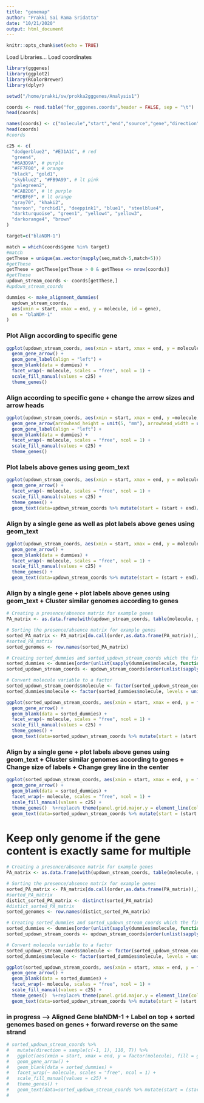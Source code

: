 ```yaml
---
title: "genemap"
author: "Prakki Sai Rama Sridatta"
date: "10/21/2020"
output: html_document
---
```


```r
knitr::opts_chunk$set(echo = TRUE)
```
Load Libraries...
Load coordinates

```r
library(gggenes)
library(ggplot2)
library(RColorBrewer)
library(dplyr)

setwd("/home/prakki/sw/prokka2gggenes/Analysis1")

coords <- read.table("for_gggenes.coords",header = FALSE, sep = "\t")
head(coords)

names(coords) <- c("molecule","start","end","source","gene","direction")
head(coords)
#coords

c25 <- c(
  "dodgerblue2", "#E31A1C", # red
  "green4",
  "#6A3D9A", # purple
  "#FF7F00", # orange
  "black", "gold1",
  "skyblue2", "#FB9A99", # lt pink
  "palegreen2",
  "#CAB2D6", # lt purple
  "#FDBF6F", # lt orange
  "gray70", "khaki2",
  "maroon", "orchid1", "deeppink1", "blue1", "steelblue4",
  "darkturquoise", "green1", "yellow4", "yellow3",
  "darkorange4", "brown"
)

target=c("blaNDM-1")

match = which(coords$gene %in% target)
#match
getThese = unique(as.vector(mapply(seq,match-5,match+5)))
#getThese
getThese = getThese[getThese > 0 & getThese <= nrow(coords)]
#getThese
updown_stream_coords <- coords[getThese,]
#updown_stream_coords

dummies <- make_alignment_dummies(
  updown_stream_coords,
  aes(xmin = start, xmax = end, y = molecule, id = gene),
  on = "blaNDM-1"
)
```

### Plot Align according to specific gene

```r
ggplot(updown_stream_coords, aes(xmin = start, xmax = end, y = molecule, fill = gene, label = gene)) +
  geom_gene_arrow() +
  geom_gene_label(align = "left") +
  geom_blank(data = dummies) +
  facet_wrap(~ molecule, scales = "free", ncol = 1) +
  scale_fill_manual(values = c25) +
  theme_genes()
```

### Align according to specific gene + change the arrow sizes and arrow heads

```r
ggplot(updown_stream_coords, aes(xmin = start, xmax = end, y =molecule, fill = gene, label = gene)) +
  geom_gene_arrow(arrowhead_height = unit(5, "mm"), arrowhead_width = unit(3, "mm")) +
  geom_gene_label(align = "left") +
  geom_blank(data = dummies) +
  facet_wrap(~ molecule, scales = "free", ncol = 1) +
  scale_fill_manual(values = c25) +
  theme_genes()
```

### Plot labels above genes using geom_text

```r
ggplot(updown_stream_coords, aes(xmin = start, xmax = end, y = molecule, fill = gene)) +
  geom_gene_arrow() +
  facet_wrap(~ molecule, scales = "free", ncol = 1) +
  scale_fill_manual(values = c25) +
  theme_genes() + 
  geom_text(data=updown_stream_coords %>% mutate(start = (start + end)/2), aes(x=start, label = gene), nudge_y = 0.2 )
```

### Align by a single gene as well as plot labels above genes using geom_text

```r
ggplot(updown_stream_coords, aes(xmin = start, xmax = end, y = molecule, fill = gene)) +
  geom_gene_arrow() +
  geom_blank(data = dummies) +
  facet_wrap(~ molecule, scales = "free", ncol = 1) +
  scale_fill_manual(values = c25) +
  theme_genes() + 
  geom_text(data=updown_stream_coords %>% mutate(start = (start + end)/2), aes(x=start, label = gene), nudge_y = 0.4 )
```

### Align by a single gene + plot labels above genes using geom_text + Cluster similar genomes according to genes

```r
# Creating a presence/absence matrix for example genes
PA_matrix <- as.data.frame(with(updown_stream_coords, table(molecule, gene)) > 0L) +0L

# Sorting the presence/absence matrix for example genes
sorted_PA_matrix <- PA_matrix[do.call(order,as.data.frame(PA_matrix)),]
#sorted_PA_matrix
sorted_genomes <- row.names(sorted_PA_matrix)

# Creating sorted_dummies and sorted_updown_stream_coords which the final output figure should reflect
sorted_dummies <- dummies[order(unlist(sapply(dummies$molecule, function(x) which(sorted_genomes == x)))),]
sorted_updown_stream_coords <- updown_stream_coords[order(unlist(sapply(updown_stream_coords$molecule, function(x) which(sorted_genomes == x)))),]

# Convert molecule variable to a factor
sorted_updown_stream_coords$molecule <- factor(sorted_updown_stream_coords$molecule, levels = unique(sorted_updown_stream_coords$molecule))
sorted_dummies$molecule <- factor(sorted_dummies$molecule, levels = unique(sorted_dummies$molecule))

ggplot(sorted_updown_stream_coords, aes(xmin = start, xmax = end, y = factor(molecule), fill = gene)) +
  geom_gene_arrow() +
  geom_blank(data = sorted_dummies) +
  facet_wrap(~ molecule, scales = "free", ncol = 1) +
  scale_fill_manual(values = c25) +
  theme_genes() + 
  geom_text(data=sorted_updown_stream_coords %>% mutate(start = (start + end)/2), aes(x=start, label = gene), nudge_y = 0.4 )
```

### Align by a single gene + plot labels above genes using geom_text + Cluster similar genomes according to genes + Change size of labels + Change grey line in the center

```r
ggplot(sorted_updown_stream_coords, aes(xmin = start, xmax = end, y = factor(molecule), fill = gene)) +
  geom_gene_arrow() +
  geom_blank(data = sorted_dummies) +
  facet_wrap(~ molecule, scales = "free", ncol = 1) +
  scale_fill_manual(values = c25) +
  theme_genes()  %+replace% theme(panel.grid.major.y = element_line(colour = "red")) + 
  geom_text(data=sorted_updown_stream_coords %>% mutate(start = (start + end)/2), aes(x=start, label = gene), nudge_y = 0.4, size =3 )
```


# Keep only genome if the gene content is exactly same for multiple

```r
# Creating a presence/absence matrix for example genes
PA_matrix <- as.data.frame(with(updown_stream_coords, table(molecule, gene)) > 0L) +0L

# Sorting the presence/absence matrix for example genes
sorted_PA_matrix <- PA_matrix[do.call(order,as.data.frame(PA_matrix)),]
#sorted_PA_matrix
distict_sorted_PA_matrix <- distinct(sorted_PA_matrix)
#distict_sorted_PA_matrix
sorted_genomes <- row.names(distict_sorted_PA_matrix)

# Creating sorted_dummies and sorted_updown_stream_coords which the final output figure should reflect
sorted_dummies <- dummies[order(unlist(sapply(dummies$molecule, function(x) which(sorted_genomes == x)))),]
sorted_updown_stream_coords <- updown_stream_coords[order(unlist(sapply(updown_stream_coords$molecule, function(x) which(sorted_genomes == x)))),]

# Convert molecule variable to a factor
sorted_updown_stream_coords$molecule <- factor(sorted_updown_stream_coords$molecule, levels = unique(sorted_updown_stream_coords$molecule))
sorted_dummies$molecule <- factor(sorted_dummies$molecule, levels = unique(sorted_dummies$molecule))

ggplot(sorted_updown_stream_coords, aes(xmin = start, xmax = end, y = factor(molecule), fill = gene)) +
  geom_gene_arrow() +
  geom_blank(data = sorted_dummies) +
  facet_wrap(~ molecule, scales = "free", ncol = 1) +
  scale_fill_manual(values = c25) +
  theme_genes()  %+replace% theme(panel.grid.major.y = element_line(colour = "red")) + 
  geom_text(data=sorted_updown_stream_coords %>% mutate(start = (start + end)/2), aes(x=start, label = gene), nudge_y = 0.4, size =3 )
```


### in progress --> Aligned Gene blaNDM-1 + Label on top + sorted genomes based on genes + forward reverse on the same strand
``` r
# sorted_updown_stream_coords %>%
#   mutate(direction = sample(c(-1, 1), 110, T)) %>%
#   ggplot(aes(xmin = start, xmax = end, y = factor(molecule), fill = gene, forward = direction)) +
#   geom_gene_arrow() +
#   geom_blank(data = sorted_dummies) +
#   facet_wrap(~ molecule, scales = "free", ncol = 1) +
#   scale_fill_manual(values = c25) +
#   theme_genes() +
#   geom_text(data=sorted_updown_stream_coords %>% mutate(start = (start + end)/2), aes(x=start, label = gene), nudge_y = 0.4 )
#
``` 
